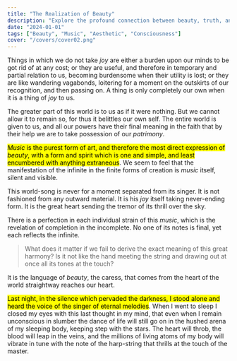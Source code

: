```yaml
---
title: "The Realization of Beauty"
description: "Explore the profound connection between beauty, truth, and joy, emphasizing how music embodies pure expression and unites us with the essence of existence."
date: "2024-01-01"
tags: ["Beauty", "Music", "Aesthetic", "Consciousness"]
cover: "/covers/cover02.png"
---
```


Things in which we do not take *joy* are either a burden upon our minds to be got rid of at any cost; or they are useful, and therefore in temporary and partial relation to us, becoming burdensome when their utility is lost; or they are like wandering vagabonds, loitering for a moment on the outskirts of our recognition, and then passing on. A thing is only completely our own when it is a thing of *joy* to us.

The greater part of this world is to us as if it were nothing. But we cannot allow it to remain so, for thus it belittles our own self. The entire world is given to us, and all our powers have their final meaning in the faith that by their help we are to take possession of our *patrimony*.

<mark>*Music* is the purest form of art, and therefore the most direct expression of *beauty*, with a form and spirit which is one and simple, and least encumbered with anything extraneous</mark>. We seem to feel that the manifestation of the infinite in the finite forms of creation is *music* itself, silent and visible. 

This world-song is never for a moment separated from its singer. It is not fashioned from any outward material. It is his *joy* itself taking never-ending form. It is the great heart sending the tremor of its thrill over the sky.

There is a perfection in each individual strain of this *music*, which is the revelation of completion in the incomplete. No one of its notes is final, yet each reflects the infinite.

> What does it matter if we fail to derive the exact meaning of this great harmony? Is it not like the hand meeting the string and drawing out at once all its tones at the touch?

It is the language of *beauty*, the caress, that comes from the heart of the world straightway reaches our heart.

<mark>Last night, in the silence which pervaded the darkness, I stood alone and heard the voice of the singer of eternal melodies</mark>. When I went to sleep I closed my eyes with this last thought in my mind, that even when I remain unconscious in slumber the dance of life will still go on in the hushed arena of my sleeping body, keeping step with the stars. The heart will throb, the blood will leap in the veins, and the millions of living atoms of my body will vibrate in tune with the note of the harp-string that thrills at the touch of the master.